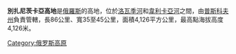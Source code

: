 '''別扎尼茨卡亞高地'''是[[俄羅斯|俄羅斯]]的高地，位於[[洛瓦季河|洛瓦季河]]和[[韋利卡亞河|韋利卡亞河]]之間，由[[普斯科夫州|普斯科夫州]]負責管轄，長86公里、寬35至45公里，面積4,126平方公里，最高點海拔高度4,126米。

{{Russia-geo-stub}}
[[Category:俄罗斯高原|Category:俄罗斯高原]]